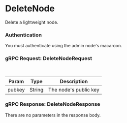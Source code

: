 # DeleteNode

Delete a lightweight node.

### Authentication

You must authenticate using the admin node's macaroon.

### gRPC Request: DeleteNodeRequest

<br/>

| Param | Type | Description |
| ----- | ---- | ----------- |
| pubkey | String | The node's public key |

### gRPC Response: DeleteNodeResponse

There are no parameters in the response body.
